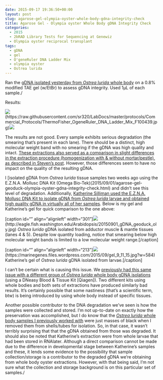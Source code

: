 ```yaml
---
date: 2015-09-17 19:36:50+00:00
layout: post
slug: agarose-gel-olympia-oyster-whole-body-gdna-integrity-check
title: Agarose Gel - Olympia oyster Whole Body gDNA Integrity Check
categories:
  - 2015
  - 2bRAD Library Tests for Sequencing at Genewiz
  - Olympia oyster reciprocal transplant
tags:
  - gDNA
  - gel
  - O'geneRuler DNA Ladder Mix
  - olympia oyster
  - Ostrea lurida
---
```


Ran the [gDNA isolated yesterday from _Ostrea lurida_ whole body](https://robertslab.github.io/sams-notebook/posts/2015/2015-09-17-dna-isolation-olympia-oyster-whole-body/) on a 0.8% modified TAE gel (w/EtBr) to assess gDNA integrity. Used 1μL of each sample./



Results:

![](https://raw.githubusercontent.com/sr320/LabDocs/master/protocols/Commercial_Protocols/ThermoFisher_OgeneRuler_DNA_Ladder_Mix_F100439.jpg)(https://raw.githubusercontent.com/sr320/LabDocs/master/protocols/Commercial_Protocols/ThermoFisher_OgeneRuler_DNA_Ladder_Mix_F100439.jpg)[![](http://eagle.fish.washington.edu/Arabidopsis/20150917_gel_gDNA_Oly_RAD.jpg)](http://eagle.fish.washington.edu/Arabidopsis/20150917_gel_gDNA_Oly_RAD.jpg)

The results are not good. Every sample exhibits serious degradation (the smearing that's present in each lane). There should be a distinct, high molecular weight band with no smearing if the gDNA was high quality and intact. [These extractions also served as a comparison in slight differences in the extraction procedure (homogenization with & without mortar/pestle), as described in Steven's post](https://onsnetwork.org/halfshell/2015/09/16/running-the-numbers/). However, those differences seem to have no impact on the quality of the resulting gDNA.

I [isolated gDNA from _Ostrea lurida_ tissue samples two weeks ago using the E.Z.N.A. Mollusc DNA Kit (Omega Bio-Tek)(2015/09/01/agarose-gel-geoduck-olympia-oyster-gdna-integrity-check.html) and didn't see this level of degradation. Additionally, [Katherine Silliman used the E.Z.N.A. Mollusc DNA Kit to isolate gDNA from _Ostrea lurida_ larvae and obtained high quality gDNA in virtually all of her samples](https://marinegenes.com/2015/09/11/friday-91112/). Below is my gel and Katherine's gel for quick comparison to the one above:

[caption id="" align="alignleft" width="301"]![](https://eagle.fish.washington.edu/Arabidopsis/20150901_gDNA_geoduck_oly.jpg)(http://eagle.fish.washington.edu/Arabidopsis/20150901_gDNA_geoduck_oly.jpg) _Ostrea lurida_ gDNA isolated from adductor muscle & mantle tissues (lanes 4 & 5). Despite low quantity loading, notice that smearing below high molecular weight bands is limited to a low molecular weight range.[/caption]

[caption id="" align="alignleft" width="213"]![](https://marinegenes.files.wordpress.com/2015/09/gel_9_11_15.jpg?w=584)(https://marinegenes.files.wordpress.com/2015/09/gel_9_11_15.jpg?w=584) Katherine's gel of _Ostrea lurida_ gDNA isolated from larvae.[/caption]

























I can't be certain what is causing this issue. We [previously had this same issue with a different group of _Ostrea lurida_ whole body gDNA isolations](https://heareresearch.blogspot.com/2015/02/2-18-2015-96-well-plate-extract-gel-run.html) (using a DNeasy Blood & Tissue Kit [Qiagen]). Two different kits using whole bodies and both sets of extractions have produced similarly bad results. It's certainly possible that some nastiness (that's a scientific term, btw) is being introduced by using whole body instead of specific tissues.

Another possible contributor to the DNA degradation we've seen is how the samples were collected and stored. I'm not up-to-date on exactly how the preservation was accomplished, but I do know that the [_Ostrea lurida_ whole body samples I previously worked with](https://robertslab.github.io/sams-notebook/posts/2014/2014-10-15-dna-isolation-olympia-oyster-populations-for-rad-sequencing/) were just masses of black when I removed them from shells/tubes for isolation. So, in that case, it wasn't terribly surprising that that the gDNA obtained from those was degraded. It should also be noted that Katherine's extraction were from whole larvae that had been stored in RNAlater. Although a direct comparison cannot be made due to the difference in developmental stage between Katherine's samples and these, it lends some evidence to the possibility that sample collection/storage is a contributor to the degraded gDNA we're obtaining from whole body oyster extractions. However, with that being said, I'm not sure what the collection and storage background is on this particular set of samples./
